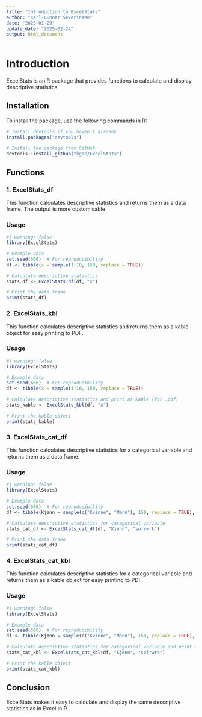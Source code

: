```yaml
---
title: "Introduction to ExcelStats"
author: "Karl-Gunnar Severinsen"
date: "2025-01-29"
update_date: "2025-02-24"
output: html_document
---
```


# Introduction

ExcelStats is an R package that provides functions to calculate and display descriptive statistics.

## Installation

To install the package, use the following commands in R:

```r
# Install devtools if you haven't already
install.packages("devtools")

# Install the package from GitHub
devtools::install_github("kgse/ExcelStats")
```

## Functions

### 1. ExcelStats_df

This function calculates descriptive statistics and returns them as a data frame.
The output is more customisable

### Usage

```r
#| warning: false
library(ExcelStats)

# Example data
set.seed(666)  # For reproducibility
df <- tibble(x = sample(1:10, 150, replace = TRUE))

# Calculate descriptive statistics
stats_df <- ExcelStats_df(df, "x")

# Print the data frame
print(stats_df)
```



### 2. ExcelStats_kbl

This function calculates descriptive statistics and returns them as a kable object for easy printing to PDF.

### Usage

```r
#| warning: false
library(ExcelStats)

# Example data
set.seed(666)  # For reproducibility
df <- tibble(x = sample(1:10, 150, replace = TRUE))

# Calculate descriptive statistics and print as kable (for .pdf)
stats_kable <- ExcelStats_kbl(df, "x")

# Print the kable object
print(stats_kable)
```

### 3. ExcelStats_cat_df

This function calculates descriptive statistics for a categorical variable and returns them as a data frame.

### Usage

```r
#| warning: false
library(ExcelStats)

# Example data
set.seed(666)  # For reproducibility
df <- tibble(Kjønn = sample(c("Kvinne", "Mann"), 150, replace = TRUE), sofrwrk = rnorm(150))

# Calculate descriptive statistics for categorical variable
stats_cat_df <- ExcelStats_cat_df(df, "Kjønn", "sofrwrk")

# Print the data frame
print(stats_cat_df)
```

### 4. ExcelStats_cat_kbl

This function calculates descriptive statistics for a categorical variable and returns them as a kable object for easy printing to PDF.

### Usage

```r
#| warning: false
library(ExcelStats)

# Example data
set.seed(666)  # For reproducibility
df <- tibble(Kjønn = sample(c("Kvinne", "Mann"), 150, replace = TRUE), sofrwrk = rnorm(150))

# Calculate descriptive statistics for categorical variable and print as kable (for .pdf)
stats_cat_kbl <- ExcelStats_cat_kbl(df, "Kjønn", "sofrwrk")

# Print the kable object
print(stats_cat_kbl)
```


## Conclusion

ExcelStats makes it easy to calculate and display the same descriptive statistics as in Excel in R. 

